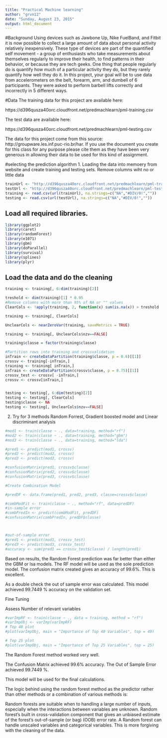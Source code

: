 ```yaml
---
title: "Practical Machine learning"
author: "grvn12"
date: "Sunday, August 23, 2015"
output: html_document
---
```

#Background
Using devices such as Jawbone Up, Nike FuelBand, and Fitbit it is now possible to collect a large amount of data about personal activity relatively inexpensively. These type of devices are part of the quantified self movement - a group of enthusiasts who take measurements about themselves regularly to improve their health, to find patterns in their behavior, or because they are tech geeks. One thing that people regularly do is quantify how much of a particular activity they do, but they rarely quantify how well they do it. In this project, your goal will be to use data from accelerometers on the belt, forearm, arm, and dumbell of 6 participants. They were asked to perform barbell lifts correctly and incorrectly in 5 different ways. 

#Data
The training data for this project are available here: 

https://d396qusza40orc.cloudfront.net/predmachlearn/pml-training.csv

The test data are available here: 

https://d396qusza40orc.cloudfront.net/predmachlearn/pml-testing.csv

The data for this project come from this source: http://groupware.les.inf.puc-rio.br/har. If you use the document you create for this class for any purpose please cite them as they have been very generous in allowing their data to be used for this kind of assignment. 

#selecting the prediction algorithm
1. Loading the data into memoery from website and create training and testing sets. Remove columns wiht no or little data 

```r
trainUrl <- "http://d396qusza40orc.cloudfront.net/predmachlearn/pml-training.csv"
testUrl <- "http://d396qusza40orc.cloudfront.net/predmachlearn/pml-testing.csv"
training <- read.csv(url(trainUrl), na.strings=c("NA","#DIV/0!",""))
testing <- read.csv(url(testUrl), na.strings=c("NA","#DIV/0!",""))
```

## Load all required libraries.

```r
library(ggplot2)
library(caret)
library(randomForest)
library(e1071)
library(gbm)
library(doParallel)
library(survival)
library(splines)
library(plyr)
```
## Load the data and do the cleaning

```r
training <- training[, 6:dim(training)[2]]

treshold <- dim(training)[1] * 0.95
#Remove columns with more than 95% of NA or "" values
ClearCols <- !apply(training, 2, function(x) sum(is.na(x)) > treshold  || sum(x=="") > treshold)

training <- training[, ClearCols]

UnclearCols <- nearZeroVar(training, saveMetrics = TRUE)

training <- training[, UnclearCols$nzv==FALSE]

training$classe = factor(training$classe)

#Partition rows into training and crossvalidation
inTrain <- createDataPartition(training$classe, p = 0.6)[[1]]
crossv <- training[-inTrain,]
training <- training[ inTrain,]
inTrain <- createDataPartition(crossv$classe, p = 0.75)[[1]]
crossv_test <- crossv[ -inTrain,]
crossv <- crossv[inTrain,]


testing <- testing[, 6:dim(testing)[2]]
testing <- testing[, ClearCols]
testing$classe <- NA
testing <- testing[, UnclearCols$nzv==FALSE]
```

2. Try for 3 methods Random Forrest, Gradient boosted model and Linear discriminant analysis

```r
#mod1 <- train(classe ~ ., data=training, method="rf")
#mod2 <- train(classe ~ ., data=training, method="gbm")
#mod3 <- train(classe ~ ., data=training, method="lda")

#pred1 <- predict(mod1, crossv)
#pred2 <- predict(mod2, crossv)
#pred3 <- predict(mod3, crossv)

#confusionMatrix(pred1, crossv$classe)
#confusionMatrix(pred2, crossv$classe)
#confusionMatrix(pred3, crossv$classe)

#Create Combination Model

#predDF <- data.frame(pred1, pred2, pred3, classe=crossv$classe)

#combModFit <- train(classe ~ ., method="rf", data=predDF)
#in-sample error
#combPredIn <- predict(combModFit, predDF)
#confusionMatrix(combPredIn, predDF$classe)



#out-of-sample error
#pred1 <- predict(mod1, crossv_test)
#pred3 <- predict(mod3, crossv_test)
#accuracy <- sum(pred1 == crossv_test$classe) / length(pred1)
```

Based on results, the Random Forest prediction was far better than either the GBM or lsa models. The RF model will be used as the sole prediction model. The confusion matrix created gives an accuracy of 99.6%. This is excellent.

As a double check the out of sample error was calculated. This model achieved 99.7449 % accuracy on the validation set.

Fine Tuning

Assess Number of relevant variables
```r
#varImpRF <- train(classe ~ ., data = training, method = "rf")
#varImpObj <- varImp(varImpRF)
# Top 40 plot
#plot(varImpObj, main = "Importance of Top 40 Variables", top = 40)

# Top 25 plot
#plot(varImpObj, main = "Importance of Top 25 Variables", top = 25)
```
The Random Forest method worked very well.

The Confusion Matrix achieved 99.6% accuracy. The Out of Sample Error achieved 99.7449 %.

This model will be used for the final calculations.

The logic behind using the random forest method as the predictor rather than other methods or a combination of various methods is:

Random forests are suitable when to handling a large number of inputs, especially when the interactions between variables are unknown.
Random forest's built in cross-validation component that gives an unbiased estimate of the forest's out-of-sample (or bag) (OOB) error rate.
A Random forest can handle unscaled variables and categorical variables. This is more forgiving with the cleaning of the data.
